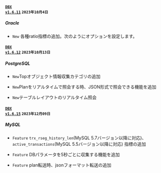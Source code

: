 #### <code class='changelog-service'><a href="../release-notes/db/dbx-1_6_11">DBX v1.6.11</a></code> <code class='changelog-date'>2023年10月4日</code>

##### Oracle​

- <code class="New">New</code> 各種ratio指標の追加。次のようにオプションを設定します。

#### <code class='changelog-service'><a href="../release-notes/db/dbx-1_6_12">DBX v1.6.12</a></code> <code class='changelog-date'>2023年10月13日</code>

##### PostgreSQL​

- <code class="New">New</code>Topオブジェクト情報収集カテゴリの追加

- <code class="New">New</code>Planをリアルタイムで照会する時、JSON形式で照会できる機能を追加

- <code class="New">New</code>テーブルレイアウトのリアルタイム照会

#### <code class='changelog-service'><a href="../release-notes/db/dbx-1_6_15">DBX v1.6.15</a></code> <code class='changelog-date'>2023年12月09日</code>

##### MySQL​

- <code class="Feature">Feature</code> <code>trx_rseg_history_len</code>(MySQL 5.7バージョン以降に対応)、 <code>active_transactions</code>(MySQL 5.5バージョン以降に対応) 指標の追加

- <code class="Feature">Feature</code> DBパラメータを5秒ごとに収集する機能を追加

- <code class="Feature">Feature</code> plan転送時、jsonフォーマット転送の追加
